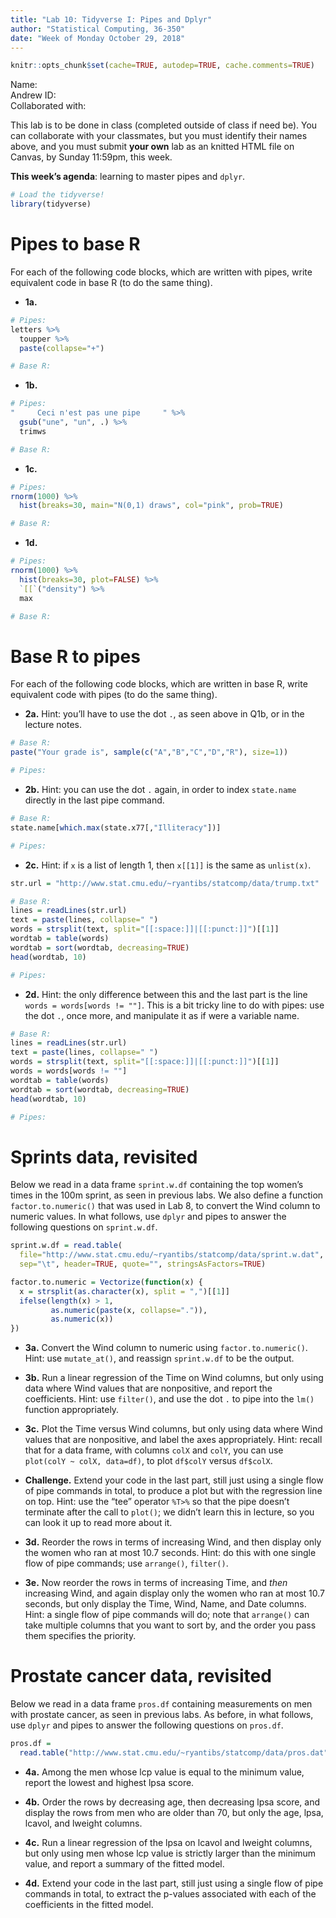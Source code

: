 ```yaml
---
title: "Lab 10: Tidyverse I: Pipes and Dplyr"
author: "Statistical Computing, 36-350"
date: "Week of Monday October 29, 2018"
---
```


```r
knitr::opts_chunk$set(cache=TRUE, autodep=TRUE, cache.comments=TRUE)
```

Name:  
Andrew ID:  
Collaborated with:  

This lab is to be done in class (completed outside of class if need be). You can collaborate with your classmates, but you must identify their names above, and you must submit **your own** lab as an knitted HTML file on Canvas, by Sunday 11:59pm, this week.

**This week's agenda**: learning to master pipes and `dplyr`.

```r
# Load the tidyverse!
library(tidyverse)
```

Pipes to base R
===

For each of the following code blocks, which are written with pipes, write equivalent code in base R (to do the same thing).

- **1a.** 

```r
# Pipes:
letters %>%
  toupper %>%
  paste(collapse="+") 

# Base R:
```

- **1b.** 

```r
# Pipes:
"     Ceci n'est pas une pipe     " %>% 
  gsub("une", "un", .) %>%
  trimws

# Base R:
```

- **1c.**

```r
# Pipes:
rnorm(1000) %>% 
  hist(breaks=30, main="N(0,1) draws", col="pink", prob=TRUE) 

# Base R:
```

- **1d.** 

```r
# Pipes:
rnorm(1000) %>% 
  hist(breaks=30, plot=FALSE) %>%
  `[[`("density") %>%
  max

# Base R:
```

Base R to pipes
===

For each of the following code blocks, which are written in base R, write equivalent code with pipes (to do the same thing).

- **2a.** Hint: you'll have to use the dot `.`, as seen above in Q1b, or in the lecture notes.

```r
# Base R:
paste("Your grade is", sample(c("A","B","C","D","R"), size=1))

# Pipes:
```

- **2b.** Hint: you can use the dot `.` again, in order to index `state.name` directly in the last pipe command.

```r
# Base R: 
state.name[which.max(state.x77[,"Illiteracy"])] 

# Pipes:
```

- **2c.** Hint: if `x` is a list of length 1, then `x[[1]]` is the same as `unlist(x)`.

```r
str.url = "http://www.stat.cmu.edu/~ryantibs/statcomp/data/trump.txt"

# Base R:
lines = readLines(str.url)
text = paste(lines, collapse=" ")
words = strsplit(text, split="[[:space:]]|[[:punct:]]")[[1]]
wordtab = table(words)
wordtab = sort(wordtab, decreasing=TRUE)
head(wordtab, 10)

# Pipes:
```

- **2d.** Hint: the only difference between this and the last part is the line `words = words[words != ""]`. This is a bit tricky line to do with pipes: use the dot `.`, once more, and manipulate it as if were a variable name.

```r
# Base R:
lines = readLines(str.url)
text = paste(lines, collapse=" ")
words = strsplit(text, split="[[:space:]]|[[:punct:]]")[[1]]
words = words[words != ""]
wordtab = table(words)
wordtab = sort(wordtab, decreasing=TRUE)
head(wordtab, 10)

# Pipes:
```

Sprints data, revisited
===

Below we read in a data frame `sprint.w.df` containing the top women's times in the 100m sprint, as seen in previous labs. We also define a function `factor.to.numeric()` that was used in Lab 8, to convert the Wind column to numeric values. In what follows, use `dplyr` and pipes to answer the following questions on `sprint.w.df`.

```r
sprint.w.df = read.table(
  file="http://www.stat.cmu.edu/~ryantibs/statcomp/data/sprint.w.dat",
  sep="\t", header=TRUE, quote="", stringsAsFactors=TRUE)

factor.to.numeric = Vectorize(function(x) {
  x = strsplit(as.character(x), split = ",")[[1]]
  ifelse(length(x) > 1, 
         as.numeric(paste(x, collapse=".")), 
         as.numeric(x))
})
```

- **3a.** Convert the Wind column to numeric using `factor.to.numeric()`. Hint: use `mutate_at()`, and reassign `sprint.w.df` to be the output.

- **3b.** Run a linear regression of the Time on Wind columns, but only using data where Wind values that are nonpositive, and report the coefficients. Hint: use `filter()`, and use the dot `.` to pipe into the `lm()` function appropriately.

- **3c.** Plot the Time versus Wind columns, but only using data where Wind values that are nonpositive, and label the axes appropriately. Hint: recall that for a data frame, with columns `colX` and `colY`, you can use `plot(colY ~ colX, data=df)`, to plot `df$colY` versus `df$colX`.

- **Challenge.** Extend your code in the last part, still just using a single flow of pipe commands in total, to produce a plot but with the regression line on top. Hint: use the "tee" operator `%T>%` so that the pipe doesn't terminate after the call to `plot()`; we didn't learn this in lecture, so you can look it up to read more about it.

- **3d.** Reorder the rows in terms of increasing Wind, and then display only the women who ran at most 10.7 seconds. Hint: do this with one single flow of pipe commands; use `arrange()`, `filter()`.

- **3e.** Now reorder the rows in terms of increasing Time, and *then* increasing Wind, and again display only the women who ran at most 10.7 seconds, but only display the Time, Wind, Name, and Date columns. Hint: a single flow of pipe commands will do; note that `arrange()` can take multiple columns that you want to sort by, and the order you pass them specifies the priority.

Prostate cancer data, revisited
===

Below we read in a data frame `pros.df` containing measurements on men with prostate cancer, as seen in previous labs. As before, in what follows, use `dplyr` and pipes to answer the following questions on `pros.df`.

```r
pros.df = 
  read.table("http://www.stat.cmu.edu/~ryantibs/statcomp/data/pros.dat")
```

- **4a.** Among the men whose lcp value is equal to the minimum value, report the lowest and highest lpsa score.

- **4b.** Order the rows by decreasing age, then decreasing lpsa score, and display the rows from men who are older than 70, but only the age, lpsa, lcavol, and lweight columns.

- **4c.** Run a linear regression of the lpsa on lcavol and lweight columns, but only using men whose lcp value is strictly larger than the minimum value, and report a summary of the fitted model.

- **4d.** Extend your code in the last part, still just using a single flow of pipe commands in total, to extract the p-values associated with each of the coefficients in the fitted model.